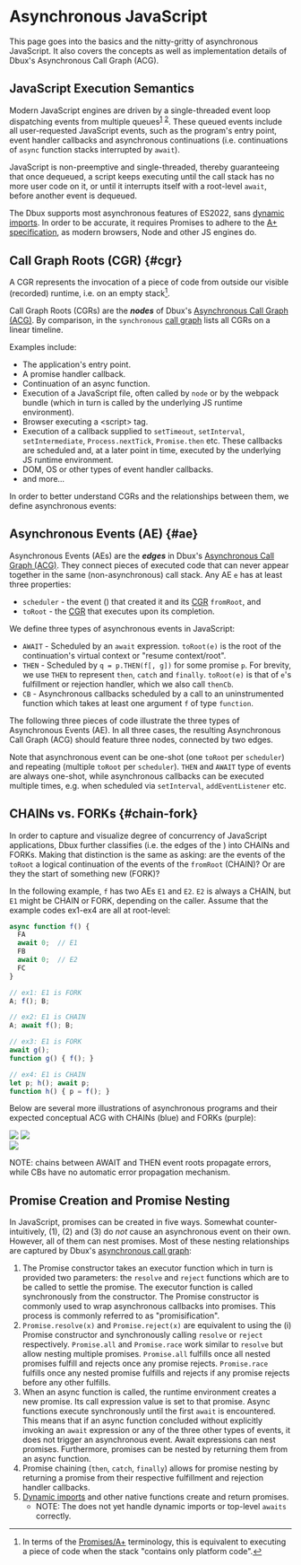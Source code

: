 # Asynchronous JavaScript


This page goes into the basics and the nitty-gritty of asynchronous JavaScript. It also covers the concepts as well as implementation details of Dbux's <Term term="acg">Asynchronous Call Graph (ACG)</Term>.

<TOC toc={toc} />

## JavaScript Execution Semantics

Modern JavaScript engines are driven by a single-threaded event loop dispatching events from multiple queues<sup>[1](https://developer.mozilla.org/en-US/docs/Web/JavaScript/EventLoop)</sup> <sup>[2](https://nodejs.org/en/docs/guides/event-loop-timers-and-nexttick/)</sup>. These queued events include all user-requested JavaScript events, such as the program's entry point, event handler callbacks and asynchronous continuations (i.e. continuations of `async` function stacks interrupted by `await`).

JavaScript is non-preemptive and single-threaded, thereby guaranteeing that once dequeued, a script keeps executing until the call stack has no more user code on it, or until it interrupts itself with a root-level `await`, before another event is dequeued.

The Dbux <Term term="ACG" /> supports most asynchronous features of ES2022, sans [dynamic imports](https://developer.mozilla.org/en-US/docs/Web/JavaScript/Reference/Statements/import#dynamic_imports). In order to be accurate, it requires Promises to adhere to the [A+ specification](https://promisesaplus.com/), as modern browsers, Node and other JS engines do.
<!-- specifically, we assume that `thenCbs` must be executed asynchronously. -->


## Call Graph Roots (CGR) {#cgr}

A CGR represents the invocation of a piece of code from outside our visible (recorded) runtime, i.e. on an empty stack[^3].

Call Graph Roots (CGRs) are the ***nodes*** of Dbux's [Asynchronous Call Graph (ACG)](../using-dbux/08-call-graph.mdx#async). By comparison, in the `synchronous` [call graph](../using-dbux/08-call-graph.mdx) lists all CGRs on a linear timeline.

Examples include:

* The application's entry point.
* A promise handler callback.
* Continuation of an async function.
* Execution of a JavaScript file, often called by `node` or by the webpack bundle (which in turn is called by the underlying JS runtime environment).
* Browser executing a &lt;script> tag.
* Execution of a callback supplied to `setTimeout`, `setInterval`, `setIntermediate`, `Process.nextTick`, `Promise.then` etc. These callbacks are scheduled and, at a later point in time, executed by the underlying JS runtime environment.
* DOM, OS or other types of event handler callbacks.
* and more...

In order to better understand CGRs and the relationships between them, we define asynchronous events:

## Asynchronous Events (AE) {#ae}

Asynchronous Events (AEs) are the ***edges*** in Dbux's [Asynchronous Call Graph (ACG)](../using-dbux/08-call-graph.mdx#async). They connect pieces of executed code that can never appear together in the same (non-asynchronous) call stack. Any AE `e` has at least three properties:

* `scheduler` - the event (<Term term="trace" />) that created it and its [CGR](#cgr) `fromRoot`, and
* `toRoot` - the [CGR](#cgr) that executes upon its completion.

We define three types of asynchronous events in JavaScript:

* `AWAIT` <!-- \textemdash{} -->- Scheduled by an `await` expression. `toRoot(e)` is the root of the continuation's virtual context or "resume context/root".
* `THEN` <!-- \textemdash{} -->- Scheduled by `q = p.THEN(f[, g])` for some promise `p`. For brevity, we use `THEN` to represent `then`, `catch` and `finally`. `toRoot(e)` is that of `e`'s fulfillment or rejection handler, which we also call `thenCb`.
* `CB` <!-- \textemdash{} -->- Asynchronous callbacks scheduled by a call to an uninstrumented function which takes at least one argument `f` of type `function`.

The following three pieces of code illustrate the three types of Asynchronous Events (AE). In all three cases, the resulting Asynchronous Call Graph (ACG) should feature three nodes, connected by two edges.

<div className="flex flex-row flex-wrap">
  <CodeBlock className="border-purple" lang="js" src="async-send-file-await.js" />
  <HSpace />
  <CodeBlock className="border-purple" lang="js" src="async-send-file-promise.js" />
  <HSpace />
  <CodeBlock className="border-purple" lang="js" src="async-send-file-cb.js" />
</div>

Note that asynchronous event can be one-shot (one `toRoot` per `scheduler`) and repeating (multiple `toRoot` per `scheduler`). `THEN` and `AWAIT` type of events are always one-shot, while asynchronous callbacks can be executed multiple times, e.g. when scheduled via `setInterval`, `addEventListener` etc.


## CHAINs vs. FORKs {#chain-fork}

In order to capture and visualize degree of concurrency of JavaScript applications, Dbux further classifies <Term term="AEs" /> (i.e. the edges of the <Term term="ACG" />) into CHAINs and FORKs.
Making that distinction is the same as asking: are the events of the `toRoot` a logical continuation of the events of the `fromRoot` (CHAIN)? Or are they the start of something new (FORK)?

In the following example, `f` has two AEs `E1` and `E2`. `E2` is always a CHAIN, but `E1` might be CHAIN or FORK, depending on the caller. Assume that the example codes ex1-ex4 are all at root-level:

```js
async function f() {
  FA
  await 0;  // E1
  FB
  await 0;  // E2
  FC
}
```

<!-- TODO: 2x2 layout -->

```js
// ex1: E1 is FORK
A; f(); B;
```

```js
// ex2: E1 is CHAIN
A; await f(); B;
```

```js
// ex3: E1 is FORK
await g();
function g() { f(); }
```

```js
// ex4: E1 is CHAIN
let p; h(); await p;
function h() { p = f(); }
```

Below are several more illustrations of asynchronous programs and their expected conceptual ACG with CHAINs (blue) and FORKs (purple):

<div className="flex flex-row w-full">
  <div className="flex-col w-half">
    <Img concept src="chain_fork_1.png" />
    <Img concept src="chain_fork_3.png" />
  </div>
  <div className="flex-col w-half">
    <Img concept src="chain_fork_2.png" />
  </div>
</div>



<!-- 

TODO
ref - more examples: https://docs.google.com/presentation/d/1HT7VcdklD5dG7jZvW4ytk3ZB3bpGAZTQ52Ml6vDF_U8/edit#slide=id.gb48a591586_0_331


\begin{figure}[H]
  \includegraphics[width=\maxwidth{1.0\columnwidth}]{chain_fork_1}
  \caption{Promises (CHAIN vs. FORK)}
  \Description{A piece of code with promises (l), and its concept ACG (r).}
  \label{fig:chain_fork_1}
\end{figure}

\begin{figure}[H]
  \includegraphics[width=\maxwidth{1.0\columnwidth}]{chain_fork_2}
  \caption{Nested Promises (CHAIN vs. FORK)}
  \Description{A piece of code with promises and promise nesting (l), and its concept ACG (r).}
  \label{fig:chain_fork_2}
\end{figure}

\begin{figure}[H]
  \includegraphics[width=\maxwidth{1.0\columnwidth}]{chain_fork_3}
  \caption{AWAIT (CHAIN vs. FORK)}
  \Description{A piece of code with nested async function calls (l), and its concept ACG (r).}
  \label{fig:chain_fork_3}
\end{figure}
-->


NOTE: chains between AWAIT and THEN event roots propagate errors, while CBs have no automatic error propagation mechanism.

<!-- CB-type events often do not provide enough information to distinguish between FORK and CHAIN, which is why we classify them as FORK, unless they are promisified or match a set of CALLBACK\_CHAIN\_HEURISTICS. In those cases, they are classified as CHAIN. -->


## Promise Creation and Promise Nesting

<!-- % \begin{figure}[t]
%   \begin{minted}{javascript}
% function sleep(ms) {
%   return new Promise((resolve) => setTimeout(resolve, ms));
% }
%   \end{minted}
%   \captiondetail[Implement `sleep` with `setTimeout`]{The Promise constructor itself does not trigger an asynchronous event but `setTimeout` does.}
%   \label{fig:promise_sleep}
% \end{figure} -->


In JavaScript, promises can be created in five ways. Somewhat counter-intuitively, (1), (2) and (3) do *not* cause an asynchronous event on their own.
However, all of them can nest promises. Most of these nesting relationships are captured by Dbux's [asynchronous call graph](../using-dbux/08-call-graph.mdx#async):

1. The Promise constructor takes an executor function which in turn is provided two parameters: the `resolve` and `reject` functions which are to be called to settle the promise. The executor function is called synchronously from the constructor. The Promise constructor is commonly used to wrap asynchronous callbacks into promises. This process is commonly referred to as "promisification".
2. `Promise.resolve(x)` and `Promise.reject(x)` are equivalent to using the (i) Promise constructor and synchronously calling `resolve` or `reject` respectively. `Promise.all` and `Promise.race` work similar to `resolve` but allow nesting multiple promises. `Promise.all` fulfills once all nested promises fulfill and rejects once any promise rejects. `Promise.race` fulfills once any nested promise fulfills and rejects if any promise rejects before any other fulfills.
3. When an async function is called, the runtime environment creates a new promise. Its call expression value is set to that promise. Async functions execute synchronously until the first `await` is encountered. This means that if an async function concluded without explicitly invoking an `await` expression or any of the three other types of events, it does not trigger an asynchronous event. Await expressions can nest promises. Furthermore, promises can be nested by returning them from an async function.
4. Promise chaining (`then`, `catch`, `finally`) allows for promise nesting by returning a promise from their respective fulfillment and rejection handler callbacks.
5. [Dynamic imports](https://developer.mozilla.org/en-US/docs/Web/JavaScript/Reference/Statements/import\#Dynamic_Imports) and other native functions create and return promises.
   * NOTE: The <Term term="ACG" /> does not yet handle dynamic imports or top-level `awaits` correctly.


<!-- 
## Terminology

### Asynchronous Event

TODO

### Asynchronous Continuation

TODO
-->

[^3]: In terms of the [Promises/A+](https://promisesaplus.com/) terminology, this is equivalent to executing a piece of code when the stack "contains only platform code".